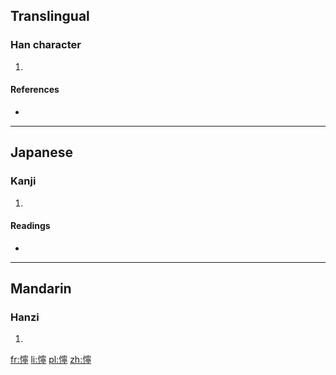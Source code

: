 ==Translingual==

===Han character===
{{Han char|rn=61|rad=心|as=14|sn=17|four=9302<sub>1</sub>|canj=心十心弓 (PJPN)}}

# {{defn|Han|sort=心14}}

====References====
* {{Han ref|kx=0407.120|dkj=11395|dj=0748.060|hdz=42365.110|uh=61E7|ud=25063|bh=ECE2|bd=60642}}

----

==Japanese==

===Kanji===
{{ja-kanji|grade=|rs=心14}}

# {{defn|lang=ja|sort=心14}}

====Readings====
* {{ja-readings|on=[[だ]] (da), [[じゅ]] (ju), [[ぜん]] (zen)|kun=[[よわい]] (yowai)}}

----

==Mandarin==

===Hanzi===
{{cmn-hanzi|pin=[[nuò]] ([[nuo4]])|wg=no<sup>4</sup>}}

# {{defn|lang=cmn|sort=心14}}

[[fr:懧]]
[[li:懧]]
[[pl:懧]]
[[zh:懧]]